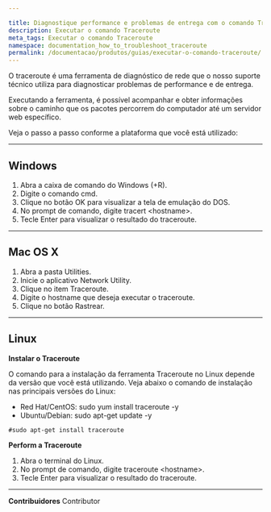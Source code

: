 ```yaml
---

title: Diagnostique performance e problemas de entrega com o comando Traceroute           
description: Executar o comando Traceroute       
meta_tags: Executar o comando Traceroute       
namespace: documentation_how_to_troubleshoot_traceroute
permalink: /documentacao/produtos/guias/executar-o-comando-traceroute/
---
```



O traceroute é uma ferramenta de diagnóstico de rede que o nosso suporte técnico utiliza para diagnosticar problemas de performance e de entrega.

Executando a ferramenta, é possível acompanhar e obter informações sobre o caminho que os pacotes percorrem do computador até um servidor web específico.

Veja o passo a passo conforme a plataforma que você está utilizado:

---

## Windows

1. Abra a caixa de comando do Windows (+R).
2. Digite o comando cmd.
3. Clique no botão OK para visualizar a tela de emulação do DOS.
4. No prompt de comando, digite tracert &lt;hostname&gt;.
5. Tecle Enter para visualizar o resultado do traceroute.

---

## Mac OS X

1. Abra a pasta Utilities.
2. Inicie o aplicativo Network Utility.
3. Clique no item Traceroute.
4. Digite o hostname que deseja executar o traceroute.
5. Clique no botão Rastrear.

---

## Linux

**Instalar o Traceroute**

O comando para a instalação da ferramenta Traceroute no Linux depende da versão que você está utilizando. Veja abaixo o comando de instalação nas principais versões do Linux:

* Red Hat/CentOS: sudo yum install traceroute -y
* Ubuntu/Debian: sudo apt-get update -y

~~~
#sudo apt-get install traceroute
~~~

**Perform a Traceroute**

1. Abra o terminal do Linux.
2. No prompt de comando, digite traceroute &lt;hostname&gt;.
3. Tecle Enter para visualizar o resultado do traceroute.





---


**Contribuidores** <ContributorList>Contributor</ContributorList>
